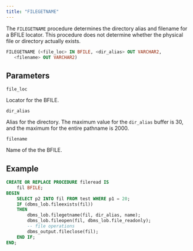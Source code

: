 ```yaml
---
title: "FILEGETNAME"
---
```


The `FILEGETNAME` procedure determines the directory alias and filename for a BFILE locator. This procedure does not determine whether the physical file or directory actually exists.

```sql
FILEGETNAME (<file_loc> IN BFILE, <dir_alias> OUT VARCHAR2, 
   <filename> OUT VARCHAR2)
```

## Parameters

`file_loc`

 Locator for the BFILE.

 `dir_alias`

 Alias for the directory. The maximum value for the `dir_alias` buffer is 30, and the maximum for the entire pathname is 2000.

`filename`

 Name of the the BFILE.

## Example

``` sql
CREATE OR REPLACE PROCEDURE fileread IS
    fil BFILE;
BEGIN
    SELECT p2 INTO fil FROM test WHERE p1 = 20; 
    IF (dbms_lob.fileexists(fil))
    THEN
        dbms_lob.filegetname(fil, dir_alias, name);
        dbms_lob.fileopen(fil, dbms_lob.file_readonly);
        -- file operations
        dbms_output.fileclose(fil); 
    END IF;
END;
```